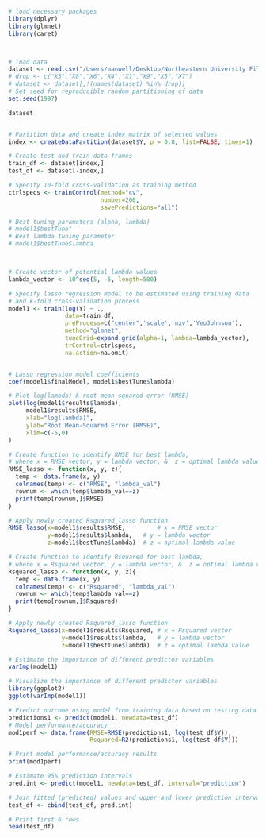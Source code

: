 ```r
# load necessary packages
library(dplyr)
library(glmnet)
library(caret)



# load data
dataset <- read.csv("/Users/manwell/Desktop/Northeastern University Files/Spring 2023/Stat Methods in Engineering - IE7280/Semester Project/Supervised_Learning_R/scaled_normalized_df.csv")
# drop <- c("X3","X8","X6","X4","X1","X9","X5","X7")
# dataset <- dataset[,!(names(dataset) %in% drop)]
# Set seed for reproducible random partitioning of data
set.seed(1997)

dataset
```
```r

```
```r
# Partition data and create index matrix of selected values
index <- createDataPartition(dataset$Y, p = 0.8, list=FALSE, times=1)

# Create test and train data frames
train_df <- dataset[index,]
test_df <- dataset[-index,]

# Specify 10-fold cross-validation as training method
ctrlspecs <- trainControl(method="cv",
                          number=200,
                          savePredictions="all")

```
```r

# Best tuning parameters (alpha, lambda)
# model1$bestTune"
# Best lambda tuning parameter
# model1$bestTune$lambda



# Create vector of potential lambda values
lambda_vector <- 10^seq(5, -5, length=500)

# Specify lasso regression model to be estimated using training data
# and k-fold cross-validation process
model1 <- train(log(Y) ~ .,
                data=train_df,
                preProcess=c("center",'scale','nzv','YeoJohnson'),
                method="glmnet",
                tuneGrid=expand.grid(alpha=1, lambda=lambda_vector),
                trControl=ctrlspecs,
                na.action=na.omit)


# Lasso regression model coefficients
coef(model1$finalModel, model1$bestTune$lambda)
```
```r
# Plot log(lambda) & root mean-squared error (RMSE)
plot(log(model1$results$lambda),
     model1$results$RMSE,
     xlab="log(lambda)",
     ylab="Root Mean-Squared Error (RMSE)",
     xlim=c(-5,0)
)
```
```r
# Create function to identify RMSE for best lambda,
# where x = RMSE vector, y = lambda vector, &  z = optimal lambda value
RMSE_lasso <- function(x, y, z){
  temp <- data.frame(x, y)
  colnames(temp) <- c("RMSE", "lambda_val")
  rownum <- which(temp$lambda_val==z)
  print(temp[rownum,]$RMSE)
}

# Apply newly created Rsquared_lasso function
RMSE_lasso(x=model1$results$RMSE,         # x = RMSE vector
           y=model1$results$lambda,   # y = lambda vector
           z=model1$bestTune$lambda)  # z = optimal lambda value
```
```r
# Create function to identify Rsquared for best lambda,
# where x = Rsquared vector, y = lambda vector, &  z = optimal lambda value
Rsquared_lasso <- function(x, y, z){
  temp <- data.frame(x, y)
  colnames(temp) <- c("Rsquared", "lambda_val")
  rownum <- which(temp$lambda_val==z)
  print(temp[rownum,]$Rsquared)
}

# Apply newly created Rsquared_lasso function
Rsquared_lasso(x=model1$results$Rsquared, # x = Rsquared vector
               y=model1$results$lambda,   # y = lambda vector
               z=model1$bestTune$lambda)  # z = optimal lambda value
```
```r
# Estimate the importance of different predictor variables
varImp(model1)
```
```r
# Visualize the importance of different predictor variables
library(ggplot2)
ggplot(varImp(model1))
```

```r
# Predict outcome using model from training data based on testing data
predictions1 <- predict(model1, newdata=test_df)
# Model performance/accuracy
mod1perf <- data.frame(RMSE=RMSE(predictions1, log(test_df$Y)),
                       Rsquared=R2(predictions1, log(test_df$Y)))

# Print model performance/accuracy results
print(mod1perf)
```

```r
# Estimate 95% prediction intervals
pred.int <- predict(model1, newdata=test_df, interval="prediction")

# Join fitted (predicted) values and upper and lower prediction interval values to data frame
test_df <- cbind(test_df, pred.int)

# Print first 6 rows
head(test_df)
```

